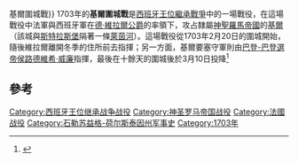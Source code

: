 {{Other uses|基爾圍城戰 (消歧義){{!}}基爾圍城戰}}
{{Infobox military conflict
|conflict=基爾圍城戰
|image=
|caption=
|partof=[[西班牙王位繼承戰爭|西班牙王位繼承戰爭]]
|date=1703年2月20日 - 3月10日
|place= [[基爾|基爾]]
|result= 法軍獲勝
|combatant1={{flag|Kingdom of France}}
|combatant2={{flag|Holy Roman Empire}}
|commander1={{flagicon|Kingdom of France}} [[克洛德·路易·艾克托·德·维拉尔|克洛德·德·维拉尔]]
|commander2={{flag|Holy Roman Empire}} [[路德維希·威廉_(巴登-巴登)|路德維希·威廉]]
|strength1=
|strength2=3,500人
|casualties1=
|casualties2=
}}
{{Campaignbox War of the Spanish Succession}}
1703年的'''基爾圍城戰'''是[[西班牙王位繼承戰爭|西班牙王位繼承戰爭]]中的一場戰役，在這場戰役中法軍與西班牙軍在[[克洛德·路易·赫克托爾·德·維拉爾|德·維拉爾公爵]]的率領下，攻占隸屬[[神聖羅馬帝國|神聖羅馬帝國]]的[[基爾|基爾]]（該城與[[斯特拉斯堡|斯特拉斯堡]]隔著一條[[萊茵河|萊茵河]]）。這場戰役從1703年2月20日的圍城開始，隨後維拉爾離開冬季的住所前去指揮；另一方面，基爾要塞守軍則由[[巴登選帝侯|巴登-巴登選帝侯]][[路德維希·威廉_(巴登-巴登)|路德維希·威廉]]指揮，最後在十餘天的圍城後於3月10日投降<ref name=ALG3>{{cite web|url=http://books.google.com/books?id=vWoPAAAAYAAJ&dq=kehl%20siege%201703&lr=&pg=PA356#v=onepage&q=&f=false|title=Martin's History of France|accessdate=20 April 2014}}</ref>

==參考==
{{Reflist|2}}

{{coord|48.5713|N|7.8089|E|source:wikidata|display=title}}

{{DEFAULTSORT:Kehl, Siege of (1703)}}
[[Category:西班牙王位继承战争战役|Category:西班牙王位继承战争战役]]
[[Category:神圣罗马帝国战役|Category:神圣罗马帝国战役]]
[[Category:法國战役|Category:法國战役]]
[[Category:石勒苏益格-荷尔斯泰因州军事史|Category:石勒苏益格-荷尔斯泰因州军事史]]
[[Category:1703年|Category:1703年]]